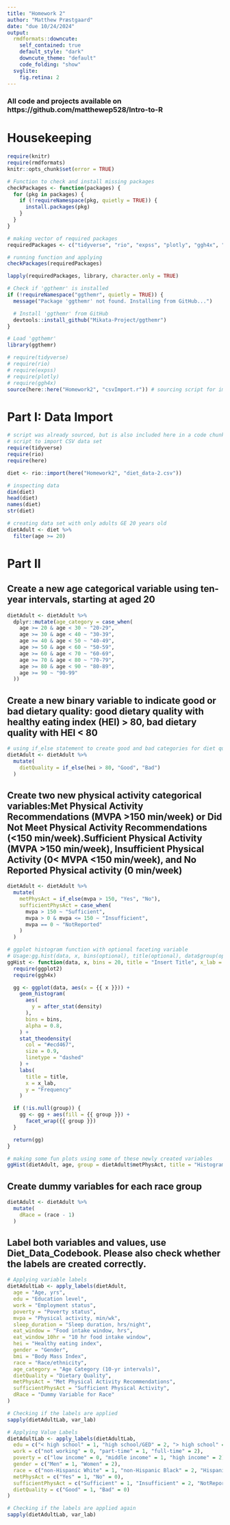 ```yaml
---
title: "Homework 2"
author: "Matthew Præstgaard"
date: "due 10/24/2024"
output:
  rmdformats::downcute:
    self_contained: true
    default_style: "dark"
    downcute_theme: "default"
    code_folding: "show"
  svglite:
    fig.retina: 2
---
```


### All code and projects available on https://github.com/matthewep528/Intro-to-R

# Housekeeping

```r
require(knitr)
require(rmdformats)
knitr::opts_chunk$set(error = TRUE)
```

```r
# Function to check and install missing packages
checkPackages <- function(packages) {
  for (pkg in packages) {
    if (!requireNamespace(pkg, quietly = TRUE)) {
      install.packages(pkg)
    }
  }
}

# making vector of required packages
requiredPackages <- c("tidyverse", "rio", "expss", "plotly", "ggh4x", "devtools")

# running function and applying
checkPackages(requiredPackages)

lapply(requiredPackages, library, character.only = TRUE)

# Check if 'ggthemr' is installed
if (!requireNamespace("ggthemr", quietly = TRUE)) {
  message("Package 'ggthemr' not found. Installing from GitHub...")

  # Install 'ggthemr' from GitHub
  devtools::install_github("Mikata-Project/ggthemr")
}

# Load 'ggthemr'
library(ggthemr)
```

```r
# require(tidyverse)
# require(rio)
# require(expss)
# require(plotly)
# require(ggh4x)
source(here::here("Homework2", "csvImport.r")) # sourcing script for importing sleep data
```

# Part I: Data Import

```r
# script was already sourced, but is also included here in a code chunk
# script to import CSV data set
require(tidyverse)
require(rio)
require(here)

diet <- rio::import(here("Homework2", "diet_data-2.csv"))

# inspecting data
dim(diet)
head(diet)
names(diet)
str(diet)

# creating data set with only adults GE 20 years old
dietAdult <- diet %>%
  filter(age >= 20)
```

# Part II
## Create a new age categorical variable using ten-year intervals, starting at aged 20

```r
dietAdult <- dietAdult %>%
  dplyr::mutate(age_category = case_when(
    age >= 20 & age < 30 ~ "20-29",
    age >= 30 & age < 40 ~ "30-39",
    age >= 40 & age < 50 ~ "40-49",
    age >= 50 & age < 60 ~ "50-59",
    age >= 60 & age < 70 ~ "60-69",
    age >= 70 & age < 80 ~ "70-79",
    age >= 80 & age < 90 ~ "80-89",
    age >= 90 ~ "90-99"
  ))
```

## Create a new binary variable to indicate good or bad dietary quality: good dietary quality with healthy eating index (HEI) > 80, bad dietary quality with HEI < 80

```r
# using if_else statement to create good and bad categories for diet quality
dietAdult <- dietAdult %>%
  mutate(
    dietQuality = if_else(hei > 80, "Good", "Bad")
  )
```

## Create two new physical activity categorical variables:Met Physical Activity Recommendations (MVPA >150 min/week) or Did Not Meet Physical Activity Recommendations (<150 min/week).Sufficient Physical Activity (MVPA >150 min/week), Insufficient Physical Activity (0< MVPA <150 min/week), and No Reported Physical activity (0 min/week)

```r
dietAdult <- dietAdult %>%
  mutate(
    metPhysAct = if_else(mvpa > 150, "Yes", "No"),
    sufficientPhysAct = case_when(
      mvpa > 150 ~ "Sufficient",
      mvpa > 0 & mvpa <= 150 ~ "Insufficient",
      mvpa == 0 ~ "NotReported"
    )
  )
```

```r
# ggplot histogram function with optional faceting variable
# Usage:gg.hist(data, x, bins(optional), title(optional), data$group(optional))
ggHist <- function(data, x, bins = 20, title = "Insert Title", x_lab = "x", group = NULL) {
  require(ggplot2)
  require(ggh4x)

  gg <- ggplot(data, aes(x = {{ x }})) +
    geom_histogram(
      aes(
        y = after_stat(density)
      ),
      bins = bins,
      alpha = 0.8,
    ) +
    stat_theodensity(
      col = "#ecd467",
      size = 0.9,
      linetype = "dashed"
    ) +
    labs(
      title = title,
      x = x_lab,
      y = "Frequency"
    )

  if (!is.null(group)) {
    gg <- gg + aes(fill = {{ group }}) +
      facet_wrap({{ group }})
  }

  return(gg)
}
```

```r
# making some fun plots using some of these newly created variables
ggHist(dietAdult, age, group = dietAdult$metPhysAct, title = "Histograms of Age Grouped by Meeting Physical Activity", x_lab = "Age") %>% ggplotly()
```

## Create dummy variables for each race group

```r
dietAdult <- dietAdult %>%
  mutate(
    dRace = (race - 1)
  )
```

## Label both variables and values, use Diet_Data_Codebook. Please also check whether the labels are created correctly.

```r
# Applying variable labels
dietAdultLab <- apply_labels(dietAdult,
  age = "Age, yrs",
  edu = "Education level",
  work = "Employment status",
  poverty = "Poverty status",
  mvpa = "Physical activity, min/wk",
  sleep_duration = "Sleep duration, hrs/night",
  eat_window = "Food intake window, hrs",
  eat_window_10hr = "10 hr food intake window",
  hei = "Healthy eating index",
  gender = "Gender",
  bmi = "Body Mass Index",
  race = "Race/ethnicity",
  age_category = "Age Category (10-yr intervals)",
  dietQuality = "Dietary Quality",
  metPhysAct = "Met Physical Activity Recommendations",
  sufficientPhysAct = "Sufficient Physical Activity",
  dRace = "Dummy Variable for Race"
)

# Checking if the labels are applied
sapply(dietAdultLab, var_lab)

# Applying Value Labels
dietAdultLab <- apply_labels(dietAdultLab,
  edu = c("< high school" = 1, "high school/GED" = 2, "> high school" = 3),
  work = c("not working" = 0, "part-time" = 1, "full-time" = 2),
  poverty = c("low income" = 0, "middle income" = 1, "high income" = 2),
  gender = c("Men" = 1, "Women" = 2),
  race = c("non-Hispanic White" = 1, "non-Hispanic Black" = 2, "Hispanic" = 3, "Other (includes multiracial)" = 4),
  metPhysAct = c("Yes" = 1, "No" = 0),
  sufficientPhysAct = c("Sufficient" = 1, "Insufficient" = 2, "NotReported" = 0),
  dietQuality = c("Good" = 1, "Bad" = 0)
)

# Checking if the labels are applied again
sapply(dietAdultLab, var_lab)
```